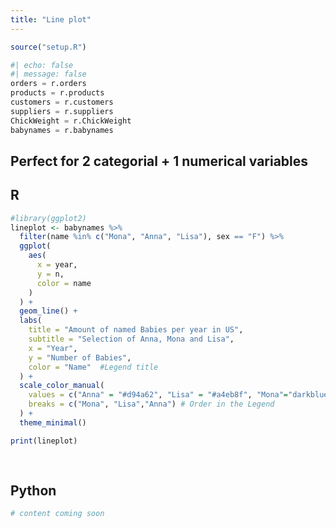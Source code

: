 ```yaml
---
title: "Line plot"
---
```

```r
source("setup.R")
```

```python
#| echo: false
#| message: false
orders = r.orders
products = r.products
customers = r.customers
suppliers = r.suppliers
ChickWeight = r.ChickWeight
babynames = r.babynames
```

## Perfect for 2 categorial + 1 numerical variables

::: {.panel-tabset}

## R

```r

#library(ggplot2)
lineplot <- babynames %>% 
  filter(name %in% c("Mona", "Anna", "Lisa"), sex == "F") %>% 
  ggplot(
    aes(
      x = year,
      y = n,
      color = name
    )
  ) +
  geom_line() +
  labs(
    title = "Amount of named Babies per year in US",
    subtitle = "Selection of Anna, Mona and Lisa",
    x = "Year",
    y = "Number of Babies",
    color = "Name"  #Legend title
  ) +
  scale_color_manual(
    values = c("Anna" = "#d94a62", "Lisa" = "#a4eb8f", "Mona"="darkblue"),
    breaks = c("Mona", "Lisa","Anna") # Order in the Legend
  ) +
  theme_minimal()

print(lineplot)
  
    
```

## Python

```python

# content coming soon

```
:::